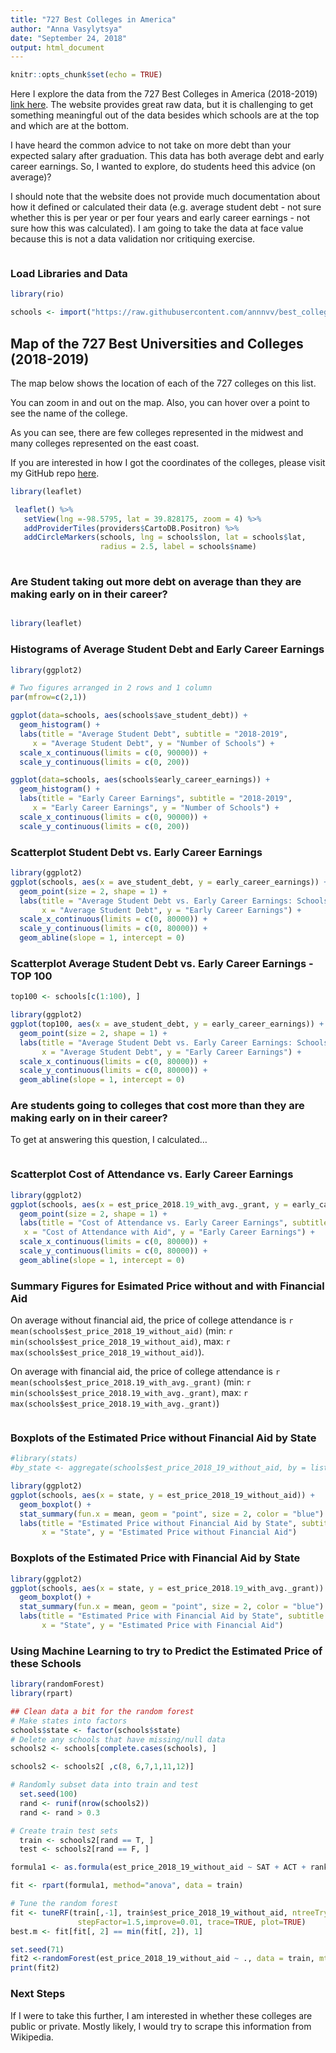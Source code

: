 ```yaml
---
title: "727 Best Colleges in America"
author: "Anna Vasylytsya"
date: "September 24, 2018"
output: html_document
---
```


```r
knitr::opts_chunk$set(echo = TRUE)
```

Here I explore the data from the 727 Best Colleges in America (2018-2019) [link here](http://time.com/money/best-colleges/). The website provides great raw data, but it is challenging to get something meaningful out of the data besides which schools are at the top and which are at the bottom.

I have heard the common advice to not take on more debt than your expected salary after graduation. This data has both average debt and early career earnings. So, I wanted to explore, do students heed this advice (on average)?

I should note that the website does not provide much documentation about how it defined or calculated their data (e.g. average student debt - not sure whether this is per year or per four years and early career earnings - not sure how this was calculated). I am going to take the data at face value because this is not a data validation nor critiquing exercise. 

```r
```

### Load Libraries and Data
```r
library(rio)

schools <- import("https://raw.githubusercontent.com/annnvv/best_colleges_18-19/master/data/best_schools_clean_latlong.csv", header = TRUE)
```

## Map of the 727 Best Universities and Colleges (2018-2019)
The map below shows the location of each of the 727 colleges on this list. 

You can zoom in and out on the map. Also, you can hover over a point to see the name of the college.

As you can see, there are few colleges represented in the midwest and many colleges represented on the east coast.

If you are interested in how I got the coordinates of the colleges, please visit my GitHub repo [here](https://github.com/annnvv/best_colleges_18-19/scripts).

```r
library(leaflet)

 leaflet() %>% 
   setView(lng =-98.5795, lat = 39.828175, zoom = 4) %>% 
   addProviderTiles(providers$CartoDB.Positron) %>% 
   addCircleMarkers(schools, lng = schools$lon, lat = schools$lat,
                    radius = 2.5, label = schools$name)
  
```

### Are Student taking out more debt on average than they are making early on in their career?
```r


```

```r
library(leaflet)

```


### Histograms of Average Student Debt and Early Career Earnings 
```r
library(ggplot2)

# Two figures arranged in 2 rows and 1 column
par(mfrow=c(2,1)) 

ggplot(data=schools, aes(schools$ave_student_debt)) + 
  geom_histogram() +
  labs(title = "Average Student Debt", subtitle = "2018-2019",
     x = "Average Student Debt", y = "Number of Schools") +
  scale_x_continuous(limits = c(0, 90000)) +
  scale_y_continuous(limits = c(0, 200))

ggplot(data=schools, aes(schools$early_career_earnings)) + 
  geom_histogram() +
  labs(title = "Early Career Earnings", subtitle = "2018-2019",
     x = "Early Career Earnings", y = "Number of Schools") +
  scale_x_continuous(limits = c(0, 90000)) +
  scale_y_continuous(limits = c(0, 200))

```

### Scatterplot Student Debt vs. Early Career Earnings

```r
library(ggplot2)
ggplot(schools, aes(x = ave_student_debt, y = early_career_earnings)) +
  geom_point(size = 2, shape = 1) + 
  labs(title = "Average Student Debt vs. Early Career Earnings: Schools ranked in top 100", subtitle = "2018-2019",
       x = "Average Student Debt", y = "Early Career Earnings") +
  scale_x_continuous(limits = c(0, 80000)) +
  scale_y_continuous(limits = c(0, 80000)) +
  geom_abline(slope = 1, intercept = 0)

```

### Scatterplot Average Student Debt vs. Early Career Earnings - TOP 100

```r
top100 <- schools[c(1:100), ]

library(ggplot2)
ggplot(top100, aes(x = ave_student_debt, y = early_career_earnings)) +
  geom_point(size = 2, shape = 1) + 
  labs(title = "Average Student Debt vs. Early Career Earnings: Schools ranked in top 100", subtitle = "2018-2019",
       x = "Average Student Debt", y = "Early Career Earnings") +
  scale_x_continuous(limits = c(0, 80000)) +
  scale_y_continuous(limits = c(0, 80000)) +
  geom_abline(slope = 1, intercept = 0)

```

### Are students going to colleges that cost more than they are making early on in their career?
To get at answering this question, I calculated...

```r


```

### Scatterplot Cost of Attendance vs. Early Career Earnings

```r
library(ggplot2)
ggplot(schools, aes(x = est_price_2018.19_with_avg._grant, y = early_career_earnings)) +
  geom_point(size = 2, shape = 1) + 
  labs(title = "Cost of Attendance vs. Early Career Earnings", subtitle = "2018-2019",
   x = "Cost of Attendance with Aid", y = "Early Career Earnings") +
  scale_x_continuous(limits = c(0, 80000)) +
  scale_y_continuous(limits = c(0, 80000)) +
  geom_abline(slope = 1, intercept = 0)

```

### Summary Figures for Esimated Price without and with Financial Aid
On average without financial aid, the price of college attendance is `r mean(schools$est_price_2018_19_without_aid)` 
(min: `r min(schools$est_price_2018_19_without_aid)`, max: `r max(schools$est_price_2018_19_without_aid)`).

On average with financial aid, the price of college attendance is `r mean(schools$est_price_2018.19_with_avg._grant)` (min: `r min(schools$est_price_2018.19_with_avg._grant)`, max: `r max(schools$est_price_2018.19_with_avg._grant)`)
```r
```

### Boxplots of the Estimated Price without Financial Aid by State
```r
#library(stats)
#by_state <- aggregate(schools$est_price_2018_19_without_aid, by = list(schools$state), FUN = mean)

library(ggplot2)
ggplot(schools, aes(x = state, y = est_price_2018_19_without_aid)) + 
  geom_boxplot() + 
  stat_summary(fun.x = mean, geom = "point", size = 2, color = "blue") +
  labs(title = "Estimated Price without Financial Aid by State", subtitle = "2018-2019",
       x = "State", y = "Estimated Price without Financial Aid")
```

### Boxplots of the Estimated Price with Financial Aid by State
```r
library(ggplot2)
ggplot(schools, aes(x = state, y = est_price_2018.19_with_avg._grant)) + 
  geom_boxplot() + 
  stat_summary(fun.x = mean, geom = "point", size = 2, color = "blue") +
  labs(title = "Estimated Price with Financial Aid by State", subtitle = "2018-2019",
       x = "State", y = "Estimated Price with Financial Aid")
```


### Using Machine Learning to try to Predict the Estimated Price of these Schools

```r
library(randomForest)
library(rpart)

## Clean data a bit for the random forest
# Make states into factors
schools$state <- factor(schools$state)
# Delete any schools that have missing/null data
schools2 <- schools[complete.cases(schools), ]

schools2 <- schools2[ ,c(8, 6,7,1,11,12)]

# Randomly subset data into train and test
  set.seed(100)
  rand <- runif(nrow(schools2)) 
  rand <- rand > 0.3

# Create train test sets
  train <- schools2[rand == T, ]
  test <- schools2[rand == F, ]

formula1 <- as.formula(est_price_2018_19_without_aid ~ SAT + ACT + rank + ave_student_debt + early_career_earnings)

fit <- rpart(formula1, method="anova", data = train)

# Tune the random forest
fit <- tuneRF(train[,-1], train$est_price_2018_19_without_aid, ntreeTry=200,
               stepFactor=1.5,improve=0.01, trace=TRUE, plot=TRUE)
best.m <- fit[fit[, 2] == min(fit[, 2]), 1]

set.seed(71)
fit2 <-randomForest(est_price_2018_19_without_aid ~ ., data = train, mtry=best.m, importance=TRUE,ntree=200)
print(fit2)

```

### Next Steps
If I were to take this further, I am interested in whether these colleges are public or private. Mostly likely, I would try to scrape this information from Wikipedia.